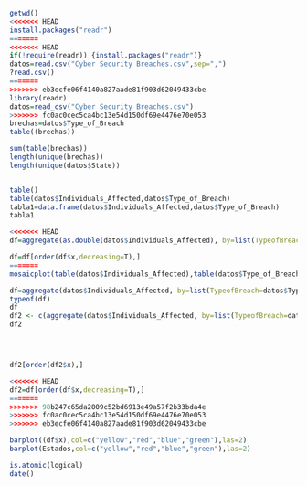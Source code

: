 ```r
getwd()
<<<<<<< HEAD
install.packages("readr")
=======
<<<<<<< HEAD
if(!require(readr)) {install.packages("readr")}
datos=read.csv("Cyber Security Breaches.csv",sep=",")
?read.csv()
=======
>>>>>>> eb3ecfe06f4140a827aade81f903d62049433cbe
library(readr)
datos=read_csv("Cyber Security Breaches.csv")
>>>>>>> fc0ac0cec5ca4bc13e54d150df69e4476e70e053
brechas=datos$Type_of_Breach
table((brechas))

sum(table(brechas))
length(unique(brechas))
length(unique(datos$State))


table()
table(datos$Individuals_Affected,datos$Type_of_Breach)
tabla1=data.frame(datos$Individuals_Affected,datos$Type_of_Breach)
tabla1

<<<<<<< HEAD
df=aggregate(as.double(datos$Individuals_Affected), by=list(TypeofBreach=datos$Type_of_Breach), FUN=sum)

df=df[order(df$x,decreasing=T),]
=======
mosaicplot(table(datos$Individuals_Affected),table(datos$Type_of_Breach))

df=aggregate(datos$Individuals_Affected, by=list(TypeofBreach=datos$Type_of_Breach), FUN=sum)
typeof(df)
df
df2 <- c(aggregate(datos$Individuals_Affected, by=list(TypeofBreach=datos$Type_of_Breach), FUN=sum))
df2




df2[order(df2$x),]

<<<<<<< HEAD
df2=df[order(df$x,decreasing=T),]
=======
>>>>>>> 98b247c65da2009c52bd6913e49a57f2b33bda4e
>>>>>>> fc0ac0cec5ca4bc13e54d150df69e4476e70e053
>>>>>>> eb3ecfe06f4140a827aade81f903d62049433cbe

barplot((df$x),col=c("yellow","red","blue","green"),las=2)
barplot(Estados,col=c("yellow","red","blue","green"),las=2)

is.atomic(logical)
date()
```

